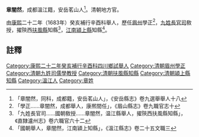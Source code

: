 {{明清人物信息框
| 姓名 =章闇然
| 最高職務 = 江南潁上縣知縣
| 國家 = 大清
| 籍貫 = [[溫江|溫江]]
| 字號 =
| 出生日期 = ？年？月？日
| 逝世日期 = ？年？月？日
| 墓葬 = 
| 配偶 =  
| 親屬 = 曾祖、祖、父，母
| 出身 =康熙二十二年癸亥補行辛酉科四川鄉試舉人 
| 著作 =  
*  
}}
'''章闇然'''{{BD|17世纪|？年|？年||}}，成都溫江籍，安岳茗山人<ref>「章闇然，同科，成都籍，安岳茗山人」，《安岳縣志》卷九選舉舉人十八</ref>。清朝地方官。

由[[康熙|康熙]]二十二年（1683年）癸亥補行辛酉科舉人，歷任[[眉州|眉州]]學正<ref>「學正……章闇然，成都舉人，康熈間任」，《眉山縣志》卷九職官志十</ref>，[[九姓長官司|九姓長官司]]敎授，擢陝西[[扶風縣|扶風縣]]知縣<ref>「九姓長官司……國朝敎授……章闇然，温江縣舉人，擢陝西扶風縣知縣」，《直隸瀘州志》卷六職官六十二</ref>，[[江南省|江南]][[潁上縣|潁上縣]]知縣<ref>「國朝舉人，章闇然，江南潁上知縣」，《溫江縣志》卷二十五文職三</ref>。

==註釋==
{{reflist}}
{{清朝官员小作品}}
[[Category:康熙二十二年癸亥補行辛酉科四川鄉試舉人|Category:康熙二十二年癸亥補行辛酉科四川鄉試舉人]]
[[Category:清朝眉州學正|Category:清朝眉州學正]]
[[Category:清朝九姓司儒學教授|Category:清朝九姓司儒學教授]]
[[Category:清朝扶風縣知縣|Category:清朝扶風縣知縣]]
[[Category:清朝潁上縣知縣|Category:清朝潁上縣知縣]]
[[Category:溫江人|Category:溫江人]]
[[Category:章姓|Category:章姓]]